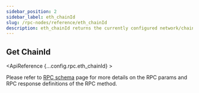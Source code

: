 ```yaml
---
sidebar_position: 2
sidebar_label: eth_chainId
slug: /rpc-nodes/reference/eth_chainId
description: eth_chainId returns the currently configured network/chain ID. Useful for ensuring your application connects to the correct blockchain network.
---
```



<head>
    <title>eth_chainId RPC Method - Moralis Documentation</title>
</head>

## Get ChainId

<ApiReference {...config.rpc.eth_chainId} >
<Admonition type="info" title="Note">

<p>
Please refer to <a href="/rpc-nodes/reference/evm-rpc-schema">RPC schema</a> page for more details on the RPC params and RPC response definitions of the RPC method. 
</p>
</Admonition>
</ApiReference>
